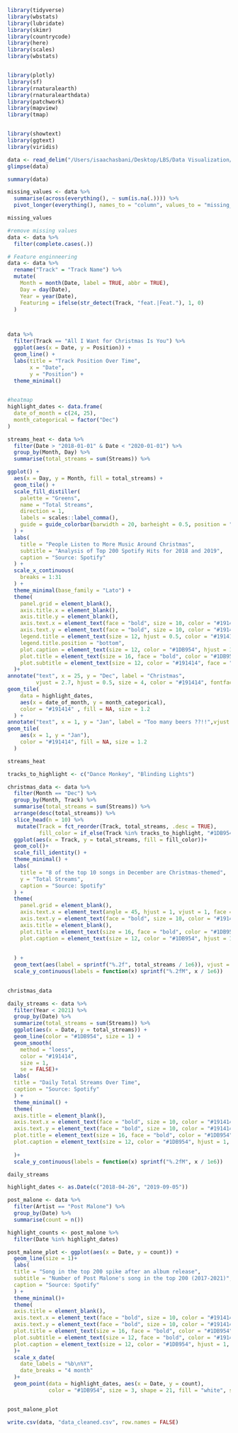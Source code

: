 ```r
library(tidyverse)
library(wbstats)
library(lubridate)
library(skimr)
library(countrycode)
library(here)
library(scales)
library(wbstats)


library(plotly)
library(sf)
library(rnaturalearth)
library(rnaturalearthdata)
library(patchwork)
library(mapview)
library(tmap)


library(showtext)
library(ggtext)
library(viridis)
```

```r
data <- read_delim("/Users/isaachasbani/Desktop/LBS/Data Visualization/am10/Group project/data.csv", delim = "#")
glimpse(data)
```


```r
summary(data)
```

```r
missing_values <- data %>%
  summarise(across(everything(), ~ sum(is.na(.)))) %>% 
  pivot_longer(everything(), names_to = "column", values_to = "missing_count")

missing_values
```

```r
#remove missing values
data <- data %>%
  filter(complete.cases(.))

# Feature enginneering
data <- data %>% 
  rename("Track" = "Track Name") %>% 
  mutate(
    Month = month(Date, label = TRUE, abbr = TRUE),
    Day = day(Date),
    Year = year(Date),
    Featuring = ifelse(str_detect(Track, "feat.|Feat."), 1, 0)
  )




```






```r
data %>% 
  filter(Track == "All I Want for Christmas Is You") %>%
  ggplot(aes(x = Date, y = Position)) +
  geom_line() + 
  labs(title = "Track Position Over Time", 
       x = "Date", 
       y = "Position") +
  theme_minimal()
  
```

```r
#heatmap
highlight_dates <- data.frame(
  date_of_month = c(24, 25),
  month_categorical = factor("Dec")
)

streams_heat <- data %>% 
  filter(Date > "2018-01-01" & Date < "2020-01-01") %>% 
  group_by(Month, Day) %>%
  summarise(total_streams = sum(Streams)) %>% 

ggplot() +
  aes(x = Day, y = Month, fill = total_streams) +
  geom_tile() +
  scale_fill_distiller(
    palette = "Greens",
    name = "Total Streams",
    direction = 1,
    labels = scales::label_comma(),
    guide = guide_colorbar(barwidth = 20, barheight = 0.5, position = "bottom")
  ) +
  labs(
    title = "People Listen to More Music Around Christmas",
    subtitle = "Analysis of Top 200 Spotify Hits for 2018 and 2019", 
    caption = "Source: Spotify"
  ) +
  scale_x_continuous(
    breaks = 1:31
  ) +
  theme_minimal(base_family = "Lato") +
  theme(
    panel.grid = element_blank(),
    axis.title.x = element_blank(),
    axis.title.y = element_blank(),
    axis.text.x = element_text(face = "bold", size = 10, color = "#191414"),
    axis.text.y = element_text(face = "bold", size = 10, color = "#191414"),
    legend.title = element_text(size = 12, hjust = 0.5, color = "#191414", face = "bold"),
    legend.title.position = "bottom",
    plot.caption = element_text(size = 12, color = "#1DB954", hjust = 1, face = "bold"),
    plot.title = element_text(size = 16, face = "bold", color = "#1DB954"),
    plot.subtitle = element_text(size = 12, color = "#191414", face = "bold")
  )+
annotate("text", x = 25, y = "Dec", label = "Christmas", 
         vjust = 2.7, hjust = 0.5, size = 4, color = "#191414", fontface = "bold") +
geom_tile(
    data = highlight_dates,
    aes(x = date_of_month, y = month_categorical),
    color = "#191414" , fill = NA, size = 1.2
  ) +
annotate("text", x = 1, y = "Jan", label = "Too many beers ??!!",vjust = -1.5, hjust = 0, size = 4, color = "#191414", fontface = "bold") +
geom_tile(
    aes(x = 1, y = "Jan"),
    color = "#191414", fill = NA, size = 1.2
  ) 

streams_heat
```

```r
tracks_to_highlight <- c("Dance Monkey", "Blinding Lights")

christmas_data <- data %>% 
  filter(Month == "Dec") %>% 
  group_by(Month, Track) %>% 
  summarise(total_streams = sum(Streams)) %>% 
  arrange(desc(total_streams)) %>% 
  slice_head(n = 10) %>% 
   mutate(Track = fct_reorder(Track, total_streams, .desc = TRUE),
          fill_color = if_else(Track %in% tracks_to_highlight, "#1DB954", "#c60f0f")) %>% 
  ggplot(aes(x = Track, y = total_streams, fill = fill_color))+
  geom_col()+
  scale_fill_identity() + 
  theme_minimal() +
  labs(
    title = "8 of the top 10 songs in December are Christmas-themed",
    y = "Total Streams",
    caption = "Source: Spotify"
  ) +
  theme(
    panel.grid = element_blank(),
    axis.text.x = element_text(angle = 45, hjust = 1, vjust = 1, face = "bold", size = 10, color = "#191414"),
    axis.text.y = element_text(face = "bold", size = 10, color = "#191414"),
    axis.title = element_blank(),
    plot.title = element_text(size = 16, face = "bold", color = "#1DB954"),
    plot.caption = element_text(size = 12, color = "#1DB954", hjust = 1, face = "bold"),
   
    
  ) +
  geom_text(aes(label = sprintf("%.2f", total_streams / 1e6)), vjust = -0.5, size = 6) +
  scale_y_continuous(labels = function(x) sprintf("%.2fM", x / 1e6))

          
christmas_data
```


```r
daily_streams <- data %>%
  filter(Year < 2021) %>% 
  group_by(Date) %>%
  summarize(total_streams = sum(Streams)) %>% 
  ggplot(aes(x = Date, y = total_streams)) +
  geom_line(color = "#1DB954", size = 1) +  
  geom_smooth(
    method = "loess", 
    color = "#191414",
    size = 1, 
    se = FALSE)+
  labs(
  title = "Daily Total Streams Over Time",
  caption = "Source: Spotify"
  ) +
  theme_minimal() +
  theme(
  axis.title = element_blank(),
  axis.text.x = element_text(face = "bold", size = 10, color = "#191414"),
  axis.text.y = element_text(face = "bold", size = 10, color = "#191414"),
  plot.title = element_text(size = 16, face = "bold", color = "#1DB954"),
  plot.caption = element_text(size = 12, color = "#1DB954", hjust = 1, face = "bold"),
  
  )+
  scale_y_continuous(labels = function(x) sprintf("%.2fM", x / 1e6))

daily_streams
```





```r

highlight_dates <- as.Date(c("2018-04-26", "2019-09-05"))

post_malone <- data %>% 
  filter(Artist == "Post Malone") %>% 
  group_by(Date) %>% 
  summarise(count = n())

highlight_counts <- post_malone %>%
  filter(Date %in% highlight_dates)

post_malone_plot <- ggplot(aes(x = Date, y = count)) +
  geom_line(size = 1)+
  labs(
  title = "Song in the top 200 spike after an album release",
  subtitle = "Number of Post Malone's song in the top 200 (2017-2021)",
  caption = "Source: Spotify"
  ) +
  theme_minimal()+
  theme(
  axis.title = element_blank(),
  axis.text.x = element_text(face = "bold", size = 10, color = "#191414"),
  axis.text.y = element_text(face = "bold", size = 10, color = "#191414"),
  plot.title = element_text(size = 16, face = "bold", color = "#1DB954"),
  plot.subtitle = element_text(size = 12, face = "bold", color = "#191414"),
  plot.caption = element_text(size = 12, color = "#1DB954", hjust = 1, face = "bold"),
  )+
  scale_x_date(
    date_labels = "%b\n%Y",
    date_breaks = "4 month"
  )+
  geom_point(data = highlight_dates, aes(x = Date, y = count),
             color = "#1DB954", size = 3, shape = 21, fill = "white", stroke = 1.5)


post_malone_plot


```




```r
write.csv(data, "data_cleaned.csv", row.names = FALSE)
```

